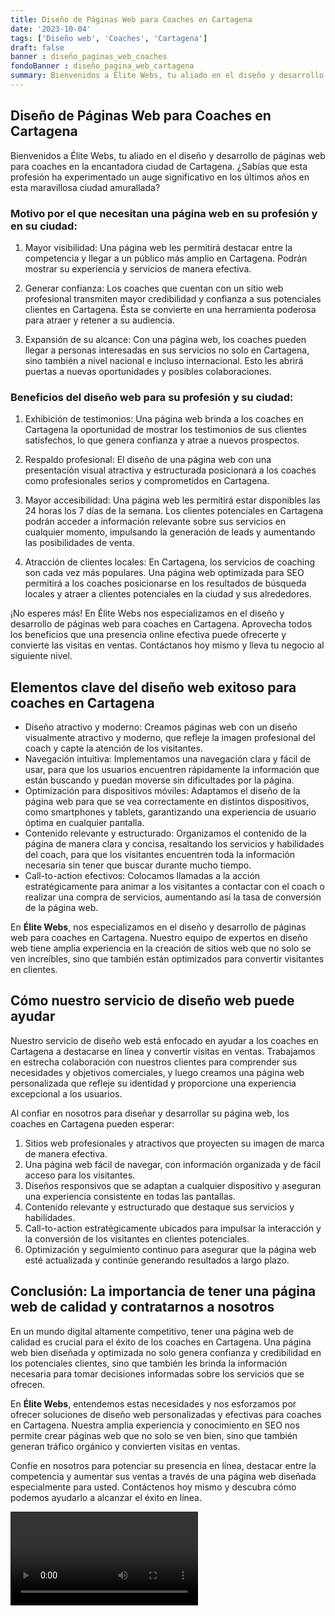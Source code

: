 ```yaml
---
title: Diseño de Páginas Web para Coaches en Cartagena
date: '2023-10-04'
tags: ['Diseño web', 'Coaches', 'Cartagena']
draft: false
banner : diseño_paginas_web_coaches
fondoBanner : diseño_pagina_web_cartagena
summary: Bienvenidos a Élite Webs, tu aliado en el diseño y desarrollo de páginas web para coaches en la encantadora ciudad de Cartagena. ¿Sabías que esta profesión ha experimentado un auge significativo en los últimos años en esta maravillosa ciudad amurallada?
---
```


## Diseño de Páginas Web para Coaches en Cartagena

Bienvenidos a Élite Webs, tu aliado en el diseño y desarrollo de páginas web para coaches en la encantadora ciudad de Cartagena. ¿Sabías que esta profesión ha experimentado un auge significativo en los últimos años en esta maravillosa ciudad amurallada?

### Motivo por el que necesitan una página web en su profesión y en su ciudad:

1. Mayor visibilidad: Una página web les permitirá destacar entre la competencia y llegar a un público más amplio en Cartagena. Podrán mostrar su experiencia y servicios de manera efectiva.

2. Generar confianza: Los coaches que cuentan con un sitio web profesional transmiten mayor credibilidad y confianza a sus potenciales clientes en Cartagena. Ésta se convierte en una herramienta poderosa para atraer y retener a su audiencia.

3. Expansión de su alcance: Con una página web, los coaches pueden llegar a personas interesadas en sus servicios no solo en Cartagena, sino también a nivel nacional e incluso internacional. Esto les abrirá puertas a nuevas oportunidades y posibles colaboraciones.

### Beneficios del diseño web para su profesión y su ciudad:

1. Exhibición de testimonios: Una página web brinda a los coaches en Cartagena la oportunidad de mostrar los testimonios de sus clientes satisfechos, lo que genera confianza y atrae a nuevos prospectos.

2. Respaldo profesional: El diseño de una página web con una presentación visual atractiva y estructurada posicionará a los coaches como profesionales serios y comprometidos en Cartagena.

3. Mayor accesibilidad: Una página web les permitirá estar disponibles las 24 horas los 7 días de la semana. Los clientes potenciales en Cartagena podrán acceder a información relevante sobre sus servicios en cualquier momento, impulsando la generación de leads y aumentando las posibilidades de venta.

4. Atracción de clientes locales: En Cartagena, los servicios de coaching son cada vez más populares. Una página web optimizada para SEO permitirá a los coaches posicionarse en los resultados de búsqueda locales y atraer a clientes potenciales en la ciudad y sus alrededores.

¡No esperes más! En Élite Webs nos especializamos en el diseño y desarrollo de páginas web para coaches en Cartagena. Aprovecha todos los beneficios que una presencia online efectiva puede ofrecerte y convierte las visitas en ventas. Contáctanos hoy mismo y lleva tu negocio al siguiente nivel.

<GifSeo />

<Cta />

## Elementos clave del diseño web exitoso para coaches en Cartagena

- Diseño atractivo y moderno: Creamos páginas web con un diseño visualmente atractivo y moderno, que refleje la imagen profesional del coach y capte la atención de los visitantes.
- Navegación intuitiva: Implementamos una navegación clara y fácil de usar, para que los usuarios encuentren rápidamente la información que están buscando y puedan moverse sin dificultades por la página.
- Optimización para dispositivos móviles: Adaptamos el diseño de la página web para que se vea correctamente en distintos dispositivos, como smartphones y tablets, garantizando una experiencia de usuario óptima en cualquier pantalla.
- Contenido relevante y estructurado: Organizamos el contenido de la página de manera clara y concisa, resaltando los servicios y habilidades del coach, para que los visitantes encuentren toda la información necesaria sin tener que buscar durante mucho tiempo.
- Call-to-action efectivos: Colocamos llamadas a la acción estratégicamente para animar a los visitantes a contactar con el coach o realizar una compra de servicios, aumentando así la tasa de conversión de la página web.

En **Élite Webs**, nos especializamos en el diseño y desarrollo de páginas web para coaches en Cartagena. Nuestro equipo de expertos en diseño web tiene amplia experiencia en la creación de sitios web que no solo se ven increíbles, sino que también están optimizados para convertir visitantes en clientes.

## Cómo nuestro servicio de diseño web puede ayudar

Nuestro servicio de diseño web está enfocado en ayudar a los coaches en Cartagena a destacarse en línea y convertir visitas en ventas. Trabajamos en estrecha colaboración con nuestros clientes para comprender sus necesidades y objetivos comerciales, y luego creamos una página web personalizada que refleje su identidad y proporcione una experiencia excepcional a los usuarios.

Al confiar en nosotros para diseñar y desarrollar su página web, los coaches en Cartagena pueden esperar:

1. Sitios web profesionales y atractivos que proyecten su imagen de marca de manera efectiva.
2. Una página web fácil de navegar, con información organizada y de fácil acceso para los visitantes.
3. Diseños responsivos que se adaptan a cualquier dispositivo y aseguran una experiencia consistente en todas las pantallas.
4. Contenido relevante y estructurado que destaque sus servicios y habilidades.
5. Call-to-action estratégicamente ubicados para impulsar la interacción y la conversión de los visitantes en clientes potenciales.
6. Optimización y seguimiento continuo para asegurar que la página web esté actualizada y continúe generando resultados a largo plazo.

## Conclusión: La importancia de tener una página web de calidad y contratarnos a nosotros

En un mundo digital altamente competitivo, tener una página web de calidad es crucial para el éxito de los coaches en Cartagena. Una página web bien diseñada y optimizada no solo genera confianza y credibilidad en los potenciales clientes, sino que también les brinda la información necesaria para tomar decisiones informadas sobre los servicios que se ofrecen.

En **Élite Webs**, entendemos estas necesidades y nos esforzamos por ofrecer soluciones de diseño web personalizadas y efectivas para coaches en Cartagena. Nuestra amplia experiencia y conocimiento en SEO nos permite crear páginas web que no solo se ven bien, sino que también generan tráfico orgánico y convierten visitas en ventas.

Confíe en nosotros para potenciar su presencia en línea, destacar entre la competencia y aumentar sus ventas a través de una página web diseñada especialmente para usted. Contáctenos hoy mismo y descubra cómo podemos ayudarlo a alcanzar el éxito en línea.

<Video />

<CtaBot job='Coaches' city='Cartagena'/>

<Gmaps query='Cartagena+españa+maps' />